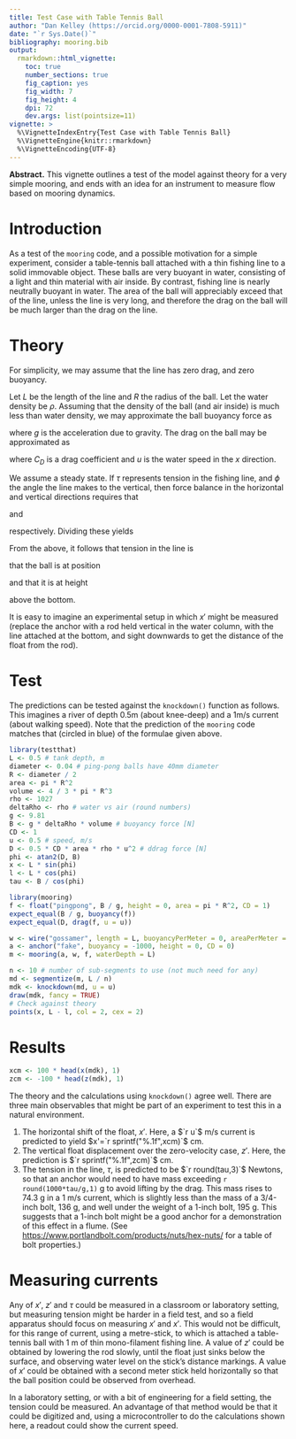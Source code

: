 ```yaml
---
title: Test Case with Table Tennis Ball
author: "Dan Kelley (https://orcid.org/0000-0001-7808-5911)"
date: "`r Sys.Date()`"
bibliography: mooring.bib
output:
  rmarkdown::html_vignette:
    toc: true
    number_sections: true
    fig_caption: yes
    fig_width: 7
    fig_height: 4
    dpi: 72
    dev.args: list(pointsize=11)
vignette: >
  %\VignetteIndexEntry{Test Case with Table Tennis Ball}
  %\VignetteEngine{knitr::rmarkdown}
  %\VignetteEncoding{UTF-8}
---
```


**Abstract.** This vignette outlines a test of the model against
theory for a very simple mooring, and ends with an idea for an
instrument to measure flow based on mooring dynamics.

# Introduction

As a test of the `mooring` code, and a possible motivation for a
simple experiment, consider a table-tennis ball attached with a thin
fishing line to a solid immovable object. These balls are very buoyant
in water, consisting of a light and thin material with air inside. By
contrast, fishing line is nearly neutrally buoyant in water.  The area
of the ball will appreciably exceed that of the line, unless the line
is very long, and therefore the drag on the ball will be much larger
than the drag on the line.

# Theory

For simplicity, we may assume that the line has zero drag, and zero buoyancy.

Let $L$ be the length of the line and $R$ the radius of the ball. Let
the water density be $\rho$.  Assuming that the density of the ball
(and air inside) is much less than water density, we may approximate
the ball buoyancy force as

\begin{equation}
\tag{1}
B = \frac{4}{3}\pi \rho g R^3
\end{equation}

where $g$ is the acceleration due to gravity.  The drag on the ball
may be approximated as

\begin{equation}
\tag{2}
D = \frac{1}{2} C_D \rho \pi R^2 u^2
\end{equation}

where $C_D$ is a drag coefficient and $u$ is the water speed in the
$x$ direction.

We assume a steady state. If $\tau$ represents tension in the fishing
line, and $\phi$ the angle the line makes to the vertical, then force
balance in the horizontal and vertical directions requires that

\begin{equation}
\tag{3}
\tau\sin\phi = D
\end{equation}

and

\begin{equation}
\tag{4}
\tau\cos\phi = B
\end{equation}
respectively.  Dividing these yields
\begin{equation}
\tag{5}
\phi = \tan^{-1}\frac{D}{B}
\end{equation}

From the above, it follows that tension in the line is

\begin{equation}
\tag{6}
\tau = \frac{B}{\cos\phi}
\end{equation}

that the ball is at position

\begin{equation}
\tag{7}
x' = L\sin\phi
\end{equation}

and that it is at height

\begin{equation}
\tag{8}
z' = L - L\cos\phi
\end{equation}

above the bottom.

It is easy to imagine an experimental setup in which $x'$ might be
measured (replace the anchor with a rod held vertical in the water
column, with the line attached at the bottom, and sight downwards to
get the distance of the float from the rod).

# Test

The predictions can be tested against the `knockdown()` function as
follows. This imagines a river of depth 0.5m (about knee-deep) and a
1m/s current (about walking speed).  Note that the prediction of the
`mooring` code matches that (circled in blue) of the formulae given
above.

```r
library(testthat)
L <- 0.5 # tank depth, m
diameter <- 0.04 # ping-pong balls have 40mm diameter
R <- diameter / 2
area <- pi * R^2
volume <- 4 / 3 * pi * R^3
rho <- 1027
deltaRho <- rho # water vs air (round numbers)
g <- 9.81
B <- g * deltaRho * volume # buoyancy force [N]
CD <- 1
u <- 0.5 # speed, m/s
D <- 0.5 * CD * area * rho * u^2 # ddrag force [N]
phi <- atan2(D, B)
x <- L * sin(phi)
l <- L * cos(phi)
tau <- B / cos(phi)

library(mooring)
f <- float("pingpong", B / g, height = 0, area = pi * R^2, CD = 1)
expect_equal(B / g, buoyancy(f))
expect_equal(D, drag(f, u = u))

w <- wire("gossamer", length = L, buoyancyPerMeter = 0, areaPerMeter = 0, CD = 0)
a <- anchor("fake", buoyancy = -1000, height = 0, CD = 0)
m <- mooring(a, w, f, waterDepth = L)

n <- 10 # number of sub-segments to use (not much need for any)
md <- segmentize(m, L / n)
mdk <- knockdown(md, u = u)
draw(mdk, fancy = TRUE)
# Check against theory
points(x, L - l, col = 2, cex = 2)
```

# Results

```r
xcm <- 100 * head(x(mdk), 1)
zcm <- -100 * head(z(mdk), 1)
```

The theory and the calculations using `knockdown()` agree well.  There
are three main observables that might be part of an experiment to test
this in a natural environment.

1. The horizontal shift of the float, $x'$.  Here, a $`r u`$ m/s
   current is predicted to yield $x'=`r sprintf("%.1f",xcm)`$ cm.
2. The vertical float displacement over the zero-velocity case, $z'$.
   Here, the prediction is $`r sprintf("%.1f",zcm)`$ cm.
3. The tension in the line, $\tau$, is predicted to be $`r
   round(tau,3)`$ Newtons, so that an anchor would need to have mass
   exceeding `r round(1000*tau/g,1)` g to avoid lifting by the drag.
   This mass rises to 74.3 g in a 1 m/s current, which is slightly
   less than the mass of a 3/4-inch bolt, 136 g, and well under the
   weight of a 1-inch bolt, 195 g.  This suggests that a 1-inch bolt
   might be a good anchor for a demonstration of this effect in a
   flume.  (See <https://www.portlandbolt.com/products/nuts/hex-nuts/>
   for a table of bolt properties.)

# Measuring currents

Any of $x'$, $z'$ and $\tau$ could be measured in a classroom or
laboratory setting, but measuring tension might be harder in a field
test, and so a field apparatus should focus on measuring $x'$ and
$x'$. This would not be difficult, for this range of current, using a
metre-stick, to which is attached a table-tennis ball with 1 m of thin
mono-filament fishing line.  A value of $z'$ could be obtained by
lowering the rod slowly, until the float just sinks below the surface,
and observing water level on the stick's distance markings.  A value
of $x'$ could be obtained with a second meter stick held horizontally
so that the ball position could be observed from overhead.

In a laboratory setting, or with a bit of engineering for a field
setting, the tension could be measured.  An advantage of that method
would be that it could be digitized and, using a microcontroller to do
the calculations shown here, a readout could show the current speed.
